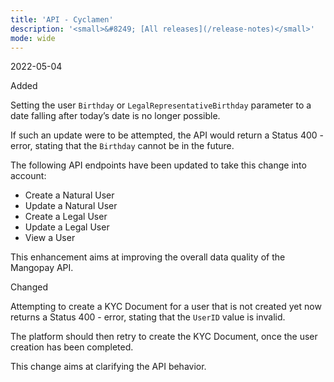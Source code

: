```yaml
---
title: 'API - Cyclamen'  
description: '<small>&#8249; [All releases](/release-notes)</small>'
mode: wide
---
```

<span class="date">2022-05-04</span>  
  
  
<div class="pill pill-green">Added</div>  
  

Setting the user `Birthday` or `LegalRepresentativeBirthday` parameter to a date falling after today’s date is no longer possible.  

If such an update were to be attempted, the API would return a Status 400 - error, stating that the `Birthday` cannot be in the future.  

The following API endpoints have been updated to take this change into account:  
- Create a Natural User  
- Update a Natural User  
- Create a Legal User  
- Update a Legal User  
- View a User  

This enhancement aims at improving the overall data quality of the Mangopay API.  
<div class="pill pill-blue">Changed</div>
  

Attempting to create a KYC Document for a user that is not created yet now returns a Status 400 - error, stating that the `UserID` value is invalid.  

The platform should then retry to create the KYC Document, once the user creation has been completed.  

This change aims at clarifying the API behavior.
